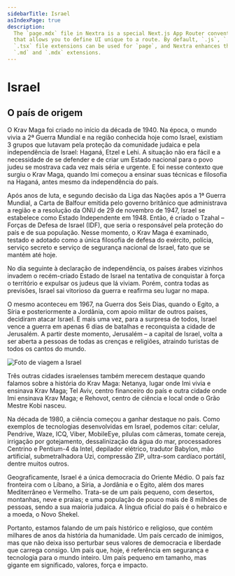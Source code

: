 ```yaml
---
sidebarTitle: Israel
asIndexPage: true
description:
  The `page.mdx` file in Nextra is a special Next.js App Router convention file
  that allows you to define UI unique to a route. By default, `.js`, `.jsx`, or
  `.tsx` file extensions can be used for `page`, and Nextra enhances them with
  `.md` and `.mdx` extensions.
---
```



# Israel

## O país de origem

O Krav Maga foi criado no início da década de 1940. Na época, o mundo vivia a 2ª Guerra Mundial e na região conhecida hoje como Israel, existiam 3 grupos que lutavam pela proteção da comunidade judaica e pela independência de Israel: Haganá, Etzel e Lehi. A situação não era fácil e a necessidade de se defender e de criar um Estado nacional para o povo judeu se mostrava cada vez mais séria e urgente. E foi nesse contexto que surgiu o Krav Maga, quando Imi começou a ensinar suas técnicas e filosofia na Haganá, antes mesmo da independência do país.

Após anos de luta, e segundo decisão da Liga das Nações após a 1ª Guerra Mundial, a Carta de Balfour emitida pelo governo britânico que administrava a região e a resolução da ONU de 29 de novembro de 1947, Israel se estabelece como Estado Independente em 1948. Então, é criado o Tzahal – Forças de Defesa de Israel (IDF), que seria o responsável pela proteção do país e de sua população. Nesse momento, o Krav Maga é examinado, testado e adotado como a única filosofia de defesa do exército, polícia, serviço secreto e serviço de segurança nacional de Israel, fato que se mantém até hoje.

No dia seguinte à declaração de independência, os países árabes vizinhos invadem o recém-criado Estado de Israel na tentativa de conquistar à força o território e expulsar os judeus que lá viviam. Porém, contra todas as previsões, Israel sai vitorioso da guerra e reafirma seu lugar no mapa.

O mesmo aconteceu em 1967, na Guerra dos Seis Dias, quando o Egito, a Síria e posteriormente a Jordânia, com apoio militar de outros países, decidiram atacar Israel. E mais uma vez, para a surpresa de todos, Israel vence a guerra em apenas 6 dias de batalhas e reconquista a cidade de Jerusalém. A partir deste momento, Jerusalém – a capital de Israel, volta a ser aberta a pessoas de todas as crenças e religiões, atraindo turistas de todos os cantos do mundo.

<Image
  src="/pt/images/krav-maga/israel/viagem_israel.jpg"
  alt="Foto de viagem a Israel"
  width={600}
  height={300}
  className="mx-auto my-8 mb-4 h-auto w-full text-center @lg:max-w-[75%]"
/>

Três outras cidades israelenses também merecem destaque quando falamos sobre a história do Krav Maga: Netanya, lugar onde Imi vivia e ensinava Krav Maga; Tel Aviv, centro financeiro do país e outra cidade onde Imi ensinava Krav Maga; e Rehovot, centro de ciência e local onde o Grão Mestre Kobi nasceu.

Na década de 1980, a ciência começou a ganhar destaque no país. Como exemplos de tecnologias desenvolvidas em Israel, podemos citar: celular, Pendrive, Waze, ICQ, Viber, MobileEye, pílulas com câmeras, tomate cereja, irrigação por gotejamento, dessalinização da água do mar, processadores Centrino e Pentium-4 da Intel, depilador elétrico, tradutor Babylon, mão artificial, submetralhadora Uzi, compressão ZIP, ultra-som cardíaco portátil, dentre muitos outros.

Geograficamente, Israel é a única democracia do Oriente Médio. O país faz fronteira com o Líbano, a Síria, a Jordânia e o Egito, além dos mares Mediterrâneo e Vermelho. Trata-se de um país pequeno, com desertos, montanhas, neve e praias; e uma população de pouco mais de 8 milhões de pessoas, sendo a sua maioria judaica. A língua oficial do país é o hebraico e a moeda, o Novo Shekel.

Portanto, estamos falando de um país histórico e religioso, que contém milhares de anos da história da humanidade. Um país cercado de inimigos, mas que não deixa isso perturbar seus valores de democracia e liberdade que carrega consigo. Um país que, hoje, é referência em segurança e tecnologia para o mundo inteiro. Um país pequeno em tamanho, mas gigante em significado, valores, força e impacto.

<div className="carousel mx-auto py-8">
  <Gallery>
    <GalleryItem
      src="/pt/images/krav-maga/israel/israel_1.jpg"
      title="Merkava - Tanque de guerra israelense considerado o melhor do mundo"
    />
    <GalleryItem
      src="/pt/images/krav-maga/israel/israel_2.jpg"
      title="Delegação FSAKM - Conhecendo e treinando no berço do Krav Maga"
    />
    <GalleryItem
      src="/pt/images/krav-maga/israel/israel_3.jpg"
      title="Metzada - Símbolo do heroísmo judaico"
    />
    <GalleryItem
      src="/pt/images/krav-maga/israel/israel_4.jpg"
      title="Jerusalém - Capital de Israel"
    />
    <GalleryItem
      src="/pt/images/krav-maga/israel/israel_5.jpg"
      title="Forças de Defesa de Israel - Responsáveis pela proteção do país e seus cidadãos"
    />
    <GalleryItem
      src="/pt/images/krav-maga/israel/israel_6.jpg"
      title="Mapa de Israel - O território nacional israelense"
    />
    <GalleryItem
      src="/pt/images/krav-maga/israel/israel_7.jpg"
      title="Novo Shekel - Moeda oficial de Israel"
    />
    <GalleryItem
      src="/pt/images/krav-maga/israel/israel_8.jpg"
      title="Hebraico - Idioma oficial israelense"
    />
    <GalleryItem
      src="/pt/images/krav-maga/israel/israel_9.jpg"
      title="Mar Morto - Ponto mais baixo da Terra, onde a alta salinidade da água permite a flutuação das pessoas"
    />
  </Gallery>
</div>
